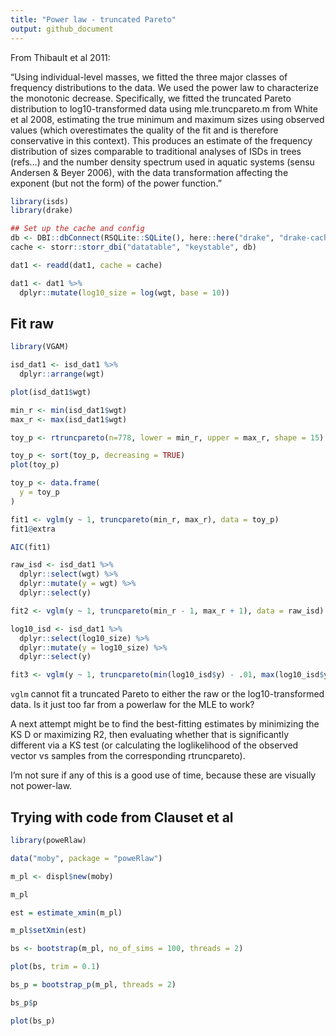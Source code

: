 ```yaml
---
title: "Power law - truncated Pareto"
output: github_document
---
```

From Thibault et al 2011:

"Using individual-level masses, we fitted the three major classes of frequency distributions to the data. We used the power law to characterize the monotonic decrease. Specifically, we fitted the truncated Pareto distribution to log10-transformed data using mle.truncpareto.m from White et al 2008, estimating the true minimum and maximum sizes using observed values (which overestimates the quality of the fit and is therefore conservative in this context). This produces an estimate of the frequency distribution of sizes comparable to traditional analyses of ISDs in trees (refs...) and the number density spectrum used in aquatic systems (sensu Andersen & Beyer 2006), with the data transformation affecting the exponent (but not the form) of the power function."

```r

library(isds)
library(drake)

## Set up the cache and config
db <- DBI::dbConnect(RSQLite::SQLite(), here::here("drake", "drake-cache.sqlite"))
cache <- storr::storr_dbi("datatable", "keystable", db)

dat1 <- readd(dat1, cache = cache)

dat1 <- dat1 %>%
  dplyr::mutate(log10_size = log(wgt, base = 10))

```

## Fit raw

```r
library(VGAM)

isd_dat1 <- isd_dat1 %>%
  dplyr::arrange(wgt)

plot(isd_dat1$wgt)

min_r <- min(isd_dat1$wgt)
max_r <- max(isd_dat1$wgt)

toy_p <- rtruncpareto(n=778, lower = min_r, upper = max_r, shape = 15)

toy_p <- sort(toy_p, decreasing = TRUE)
plot(toy_p)

toy_p <- data.frame(
  y = toy_p
)

fit1 <- vglm(y ~ 1, truncpareto(min_r, max_r), data = toy_p)
fit1@extra

AIC(fit1)

raw_isd <- isd_dat1 %>%
  dplyr::select(wgt) %>%
  dplyr::mutate(y = wgt) %>%
  dplyr::select(y)

fit2 <- vglm(y ~ 1, truncpareto(min_r - 1, max_r + 1), data = raw_isd)

log10_isd <- isd_dat1 %>%
  dplyr::select(log10_size) %>%
  dplyr::mutate(y = log10_size) %>%
  dplyr::select(y)

fit3 <- vglm(y ~ 1, truncpareto(min(log10_isd$y) - .01, max(log10_isd$y) + .01), data = log10_isd)

```
`vglm` cannot fit a truncated Pareto to either the raw or the log10-transformed data. Is it just too far from a powerlaw for the MLE to work?

A next attempt might be to find the best-fitting estimates by minimizing the KS D or maximizing R2, then evaluating whether that is significantly different via a KS test (or calculating the loglikelihood of the observed vector vs samples from the corresponding rtruncpareto).

I'm not sure if any of this is a good use of time, because these are visually not power-law. 

## Trying with code from Clauset et al
```r

library(poweRlaw)

data("moby", package = "poweRlaw")

m_pl <- displ$new(moby)

m_pl

est = estimate_xmin(m_pl)

m_pl$setXmin(est)

bs <- bootstrap(m_pl, no_of_sims = 100, threads = 2)

plot(bs, trim = 0.1)

bs_p = bootstrap_p(m_pl, threads = 2)

bs_p$p

plot(bs_p)

```
```r

```
